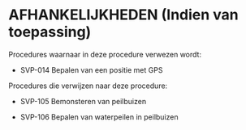 # AFHANKELIJKHEDEN (Indien van toepassing)

Procedures waarnaar in deze procedure verwezen wordt:

-   SVP-014 Bepalen van een positie met GPS

Procedures die verwijzen naar deze procedure:

-   SVP-105 Bemonsteren van peilbuizen

-   SVP-106 Bepalen van waterpeilen in peilbuizen

